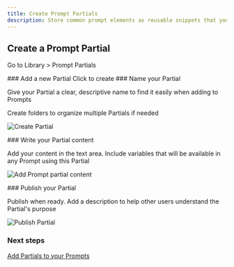 ```yaml
---
title: Create Prompt Partials
description: Store common prompt elements as reusable snippets that you can include across different prompts, helping you maintain consistency and reduce repetition.
---
```



## Create a Prompt Partial

<Steps>

<Step>Go to Library > Prompt Partials</Step>

<Step>
### Add a new Partial
Click <Plus className="inline-block size-5" /> to create
</Step>

<Step>
### Name your Partial

Give your Partial a clear, descriptive name to find it easily when adding to Prompts

Create folders to organize multiple Partials if needed

![Create Partial](/images/docs/library/how-to/prompt-partials/create-prompt-partial.png)

</Step>

<Step>
### Write your Partial content

Add your content in the text area. Include variables that will be available in any Prompt using this Partial

![Add Prompt partial content](/images/docs/library/how-to/prompt-partials/add-prompt-partial-content.png)

</Step>

<Step>
### Publish your Partial

Publish when ready. Add a description to help other users understand the Partial's purpose

![Publish Partial](/images/docs/library/how-to/prompt-partials/publish-prompt-partial.png)

</Step>

</Steps>

### Next steps

[Add Partials to your Prompts](/docs/evaluate/how-to/evaluate-prompts/use-prompt-partials)
